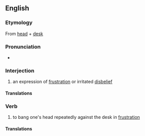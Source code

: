 ==English==
===Etymology===
From [[head]] + [[desk]]

===Pronunciation===
*{{IPA|/hɛd.dɛsk/}}

===Interjection===

# an expression of [[frustration]] or irritated [[disbelief]]

====Translations====
{{trans-top|expressing frustration}}
{{trans-mid}}
{{trans-bottom}}

===Verb===
{{en-verb}}

# to bang one's head repeatedly against the desk in [[frustration]]

====Translations====
{{trans-top|bang head against desk}}
{{trans-mid}}
{{trans-bottom}}